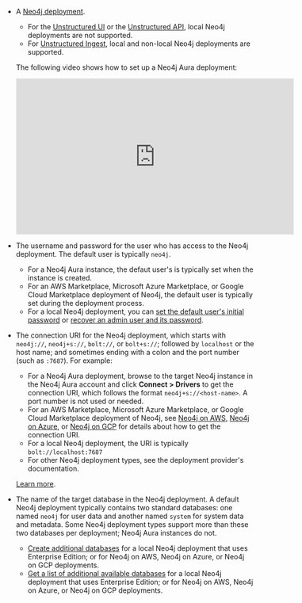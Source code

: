 - A [Neo4j deployment](https://neo4j.com/deployment-center/).

  - For the [Unstructured UI](/ui/overview) or the [Unstructured API](/api-reference/overview), local Neo4j deployments are not supported.
  - For [Unstructured Ingest](/open-source/ingestion/overview), local and non-local Neo4j deployments are supported.

  The following video shows how to set up a Neo4j Aura deployment:

  <iframe
  width="560"
  height="315"
  src="https://www.youtube.com/embed/fo8uDIm1zCE"
  title="YouTube video player"
  frameborder="0"
  allow="accelerometer; autoplay; clipboard-write; encrypted-media; gyroscope; picture-in-picture"
  allowfullscreen
  ></iframe>

- The username and password for the user who has access to the Neo4j deployment. The default user is typically `neo4j`.

  - For a Neo4j Aura instance, the defaut user's is typically set when the instance is created.
  - For an AWS Marketplace, Microsoft Azure Marketplace, or Google Cloud Marketplace deployment of Neo4j, the default user is typically set during the deployment process.
  - For a local Neo4j deployment, you can [set the default user's initial password](https://neo4j.com/docs/operations-manual/current/configuration/set-initial-password/) or [recover an admin user and its password](https://neo4j.com/docs/operations-manual/current/authentication-authorization/password-and-user-recovery/).

- The connection URI for the Neo4j deployment, which starts with `neo4j://`, `neo4j+s://`, `bolt://`, or `bolt+s://`; followed by `localhost` or the host name; and sometimes ending with a colon and the port number (such as `:7687`). For example:

  - For a Neo4j Aura deployment, browse to the target Neo4j instance in the Neo4j Aura account and click **Connect > Drivers** to get the connection URI, which follows the format `neo4j+s://<host-name>`. A port number is not used or needed.
  - For an AWS Marketplace, Microsoft Azure Marketplace, or Google Cloud Marketplace deployment of Neo4j, see 
    [Neo4j on AWS](https://neo4j.com/docs/operations-manual/current/cloud-deployments/neo4j-aws/),
    [Neo4j on Azure](https://neo4j.com/docs/operations-manual/current/cloud-deployments/neo4j-azure/), or 
    [Neo4j on GCP](https://neo4j.com/docs/operations-manual/current/cloud-deployments/neo4j-gcp/) 
    for details about how to get the connection URI.
  - For a local Neo4j deployment, the URI is typically `bolt://localhost:7687`
  - For other Neo4j deployment types, see the deployment provider's documentation.

  [Learn more](https://neo4j.com/docs/browser-manual/current/operations/dbms-connection).

- The name of the target database in the Neo4j deployment. A default Neo4j deployment typically contains two standard databases: one named `neo4j` for user data and another 
  named `system` for system data and metadata. Some Neo4j deployment types support more than these two databases per deployment; 
  Neo4j Aura instances do not.  

  - [Create additional databases](https://neo4j.com/docs/operations-manual/current/database-administration/standard-databases/create-databases/) 
    for a local Neo4j deployment that uses Enterprise Edition; or for Neo4j on AWS, Neo4j on Azure, or Neo4j on GCP deployments. 
  - [Get a list of additional available databases](https://neo4j.com/docs/operations-manual/current/database-administration/standard-databases/listing-databases/) 
    for a local Neo4j deployment that uses Enterprise Edition; or for Neo4j on AWS, Neo4j on Azure, or Neo4j on GCP deployments.